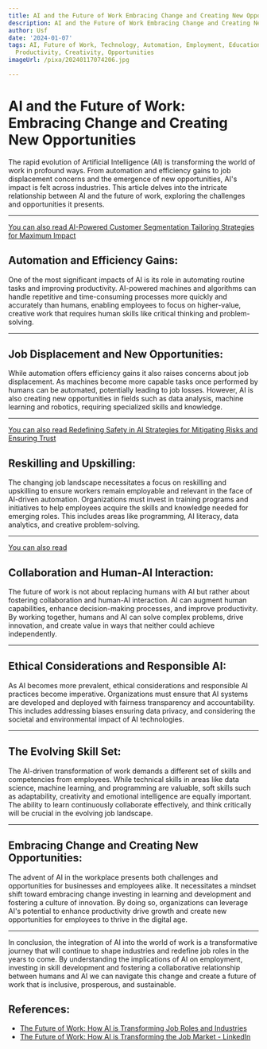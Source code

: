 ```yaml
---
title: AI and the Future of Work Embracing Change and Creating New Opportunities
description: AI and the Future of Work Embracing Change and Creating New Opportunities
author: Usf
date: '2024-01-07'
tags: AI, Future of Work, Technology, Automation, Employment, Education, Innovation,
  Productivity, Creativity, Opportunities
imageUrl: /pixa/20240117074206.jpg

---
```

# AI and the Future of Work: Embracing Change and Creating New  Opportunities

The rapid evolution of Artificial Intelligence (AI) is transforming the world of work in profound ways. From  automation and efficiency gains to job displacement concerns and the emergence  of new opportunities,  AI's  impact is felt across  industries. This article delves into the intricate relationship between AI and the future of work, exploring the challenges and opportunities it  presents.

---

[You can also read AI-Powered Customer Segmentation Tailoring  Strategies for Maximum Impact](AI-Powered%20Customer%20Segmentation%20Tailoring%20Strategies%20for%20Maximum%20Impact)


##  Automation and Efficiency  Gains:

One of the most significant impacts of AI is its role in automating routine tasks  and improving  productivity. AI-powered machines  and algorithms can handle repetitive and time-consuming processes more quickly and accurately than humans, enabling employees to focus on higher-value, creative work that requires human skills like critical thinking and problem-solving.

---

## Job Displacement and New Opportunities:

While automation offers efficiency gains it also raises  concerns about job displacement. As machines become more capable tasks  once performed by humans can be automated, potentially leading to job losses. However, AI is also creating new opportunities in fields such as data analysis, machine learning and robotics, requiring specialized skills and knowledge.

---

[You can also read Redefining Safety in AI Strategies for Mitigating Risks and Ensuring Trust](Redefining%20Safety%20in%20AI%20Strategies%20for%20Mitigating%20Risks%20and%20Ensuring%20Trust)


## Reskilling  and Upskilling:

The changing  job landscape necessitates a focus on reskilling and upskilling to ensure workers remain employable and relevant in the face of AI-driven automation. Organizations  must invest in training programs and initiatives to help employees acquire the skills and  knowledge needed for emerging  roles. This includes areas like programming, AI literacy, data analytics, and creative  problem-solving.

---

[You  can also read ]()


## Collaboration and  Human-AI Interaction:

The future  of work is not about replacing humans with  AI but rather  about  fostering collaboration  and human-AI interaction. AI can augment human capabilities, enhance  decision-making  processes, and improve productivity. By working  together, humans and  AI can solve  complex problems, drive innovation, and create value in ways that neither could achieve independently.

---

## Ethical Considerations and Responsible  AI:

As AI becomes more prevalent, ethical considerations and responsible AI practices become imperative. Organizations must ensure that  AI systems  are developed and deployed with fairness transparency and accountability. This includes addressing biases ensuring data privacy, and considering the societal  and environmental impact  of AI technologies.

---

## The Evolving Skill Set:

The AI-driven transformation of work demands a different set of skills and  competencies from employees.  While technical skills in  areas like data science, machine learning, and  programming are valuable, soft skills such  as adaptability, creativity and emotional intelligence are equally important. The  ability to learn continuously collaborate effectively, and think critically will  be crucial in the evolving job landscape.

---

## Embracing Change and Creating New Opportunities:

The advent of AI in the workplace presents both challenges and opportunities  for businesses and employees alike.  It necessitates  a mindset shift toward embracing change investing in learning and development and fostering a culture of innovation. By doing so,  organizations can leverage AI's potential to enhance productivity drive growth and  create new opportunities for employees to thrive in the digital age.

---

In  conclusion, the integration of  AI into the world of work is a  transformative journey  that will  continue to shape  industries and redefine job roles in the years to come. By understanding the implications of AI on employment, investing in skill development and fostering a collaborative relationship between humans and AI we can navigate this change and create a future of work that is inclusive, prosperous, and sustainable.

## References:
- [The Future of Work: How AI is Transforming Job Roles and Industries](https://www.linkedin.com/pulse/future-work-how-ai-transforming-job-roles-industries-elevondata)
- [The Future of Work: How AI is Transforming the Job Market - LinkedIn](https://www.linkedin.com/pulse/future-work-how-ai-transforming-job-market-venkat-r)
